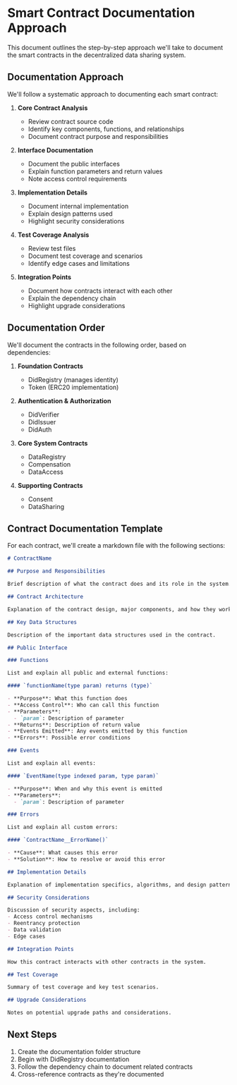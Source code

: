 # Smart Contract Documentation Approach

This document outlines the step-by-step approach we'll take to document the smart contracts in the decentralized data sharing system.

## Documentation Approach

We'll follow a systematic approach to documenting each smart contract:

1. **Core Contract Analysis**
   - Review contract source code
   - Identify key components, functions, and relationships
   - Document contract purpose and responsibilities

2. **Interface Documentation**
   - Document the public interfaces
   - Explain function parameters and return values
   - Note access control requirements

3. **Implementation Details**
   - Document internal implementation
   - Explain design patterns used
   - Highlight security considerations

4. **Test Coverage Analysis**
   - Review test files
   - Document test coverage and scenarios
   - Identify edge cases and limitations

5. **Integration Points**
   - Document how contracts interact with each other
   - Explain the dependency chain
   - Highlight upgrade considerations

## Documentation Order

We'll document the contracts in the following order, based on dependencies:

1. **Foundation Contracts**
   - DidRegistry (manages identity)
   - Token (ERC20 implementation)

2. **Authentication & Authorization**
   - DidVerifier
   - DidIssuer
   - DidAuth

3. **Core System Contracts**
   - DataRegistry
   - Compensation
   - DataAccess

4. **Supporting Contracts**
   - Consent
   - DataSharing

## Contract Documentation Template

For each contract, we'll create a markdown file with the following sections:

```markdown
# ContractName

## Purpose and Responsibilities

Brief description of what the contract does and its role in the system.

## Contract Architecture

Explanation of the contract design, major components, and how they work together.

## Key Data Structures

Description of the important data structures used in the contract.

## Public Interface

### Functions

List and explain all public and external functions:

#### `functionName(type param) returns (type)`

- **Purpose**: What this function does
- **Access Control**: Who can call this function
- **Parameters**:
  - `param`: Description of parameter
- **Returns**: Description of return value
- **Events Emitted**: Any events emitted by this function
- **Errors**: Possible error conditions

### Events

List and explain all events:

#### `EventName(type indexed param, type param)`

- **Purpose**: When and why this event is emitted
- **Parameters**:
  - `param`: Description of parameter

### Errors

List and explain all custom errors:

#### `ContractName__ErrorName()`

- **Cause**: What causes this error
- **Solution**: How to resolve or avoid this error

## Implementation Details

Explanation of implementation specifics, algorithms, and design patterns.

## Security Considerations

Discussion of security aspects, including:
- Access control mechanisms
- Reentrancy protection
- Data validation
- Edge cases

## Integration Points

How this contract interacts with other contracts in the system.

## Test Coverage

Summary of test coverage and key test scenarios.

## Upgrade Considerations

Notes on potential upgrade paths and considerations.
```

## Next Steps

1. Create the documentation folder structure
2. Begin with DidRegistry documentation
3. Follow the dependency chain to document related contracts
4. Cross-reference contracts as they're documented 
